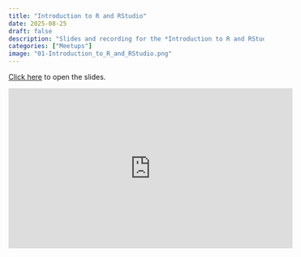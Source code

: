 ```yaml
---
title: "Introduction to R and RStudio"
date: 2025-08-25
draft: false
description: "Slides and recording for the *Introduction to R and RStudio* meetup."
categories: ["Meetups"]
image: "01-Introduction_to_R_and_RStudio.png"
---
```



[Click here](/slides/00-Intro_to_Course.html#1) to open the slides.

<iframe width="560" height="315" src="https://www.youtube.com/embed/iqWZs7QrT9E" title="YouTube video player" frameborder="0" allow="accelerometer; autoplay; clipboard-write; encrypted-media; gyroscope; picture-in-picture" allowfullscreen></iframe>



